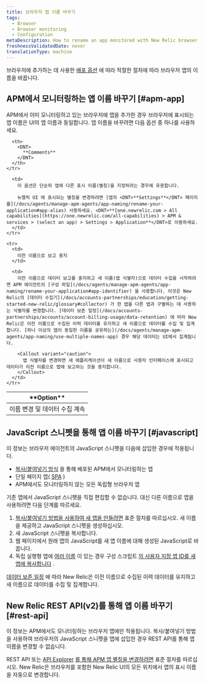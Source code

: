 ```yaml
---
title: 브라우저 앱 이름 바꾸기
tags:
  - Browser
  - Browser monitoring
  - Configuration
metaDescription: How to rename an app monitored with New Relic browser monitoring.
freshnessValidatedDate: never
translationType: machine
---
```


브라우저에 추가하는 데 사용한 [배포 옵션](/docs/browser/new-relic-browser/installation-configuration/add-apps-new-relic-browser) 에 따라 적절한 절차에 따라 브라우저 앱의 이름을 바꿉니다.

## APM에서 모니터링하는 앱 이름 바꾸기 [#apm-app]

APM에서 이미 모니터링하고 있는 브라우저에 앱을 추가한 경우 브라우저에 표시되는 앱 이름은 <InlinePopover type="apm"/>UI의 앱 이름과 동일합니다. 앱 이름을 바꾸려면 다음 옵션 중 하나를 사용하세요.

<table>
  <thead>
    <tr>
      <th style={{ width: "200px" }}>
        <DNT>
          **Option**
        </DNT>
      </th>

      <th>
        <DNT>
          **Comments**
        </DNT>
      </th>
    </tr>
  </thead>

  <tbody>
    <tr>
      <td>
        이름 변경 및 데이터 수집 계속
      </td>

      <td>
        이 옵션은 단순히 앱에 다른 표시 이름(별칭)을 지정하려는 경우에 유용합니다.

        뉴렐릭 UI 에 표시되는 별칭을 변경하려면 [앱의 <DNT>**Settings**</DNT> 페이지를](/docs/agents/manage-apm-agents/app-naming/rename-your-application#app-alias) 사용하세요. <DNT>**[one.newrelic.com > All capabilities](https://one.newrelic.com/all-capabilities) > APM & services > (select an app) > Settings > Application**</DNT>로 이동하세요.
      </td>
    </tr>

    <tr>
      <td>
        이전 이름으로 보고 중지
      </td>

      <td>
        이전 이름으로 데이터 보고를 중지하고 새 이름(앱 식별자)으로 데이터 수집을 시작하려면 APM 에이전트의 [구성 파일](/docs/agents/manage-apm-agents/app-naming/rename-your-application#app-identifier) 을 사용합니다. 이것은 New Relic의 [데이터 수집기](/docs/accounts-partnerships/education/getting-started-new-relic/glossary#collector) 가 한 앱을 다른 앱과 구별하는 데 사용하는 식별자를 변경합니다. [데이터 보존 일정](/docs/accounts-partnerships/accounts/account-billing-usage/data-retention) 에 따라 New Relic은 이전 이름으로 수집된 이력 데이터를 유지하고 새 이름으로 데이터를 수집 및 집계합니다. [하나 이상의 앱이 동일한 이름을 공유하는](/docs/agents/manage-apm-agents/app-naming/use-multiple-names-app) 경우 해당 데이터는 UI에서 집계됩니다.

        <Callout variant="caution">
          앱 식별자를 변경하면 새 애플리케이션이 새 이름으로 사용자 인터페이스에 표시되고 데이터가 이전 이름으로 앱에 보고하는 것을 중지합니다.
        </Callout>
      </td>
    </tr>
  </tbody>
</table>

## JavaScript 스니펫을 통해 앱 이름 바꾸기 [#javascript]

이 정보는 브라우저 에이전트의 JavaScript 스니펫을 다음에 삽입한 경우에 적용됩니다.

* [복사/붙여넣기 방식](/docs/browser/new-relic-browser/installation-configuration/add-apps-new-relic-browser#copy-paste-app) 을 통해 배포된 APM에서 모니터링하는 앱
* 단일 페이지 앱( [SPA](/docs/browser/single-page-app-monitoring/get-started/add-apps-single-page-app-monitoring) )
* APM에서도 모니터링하지 않는 모든 독립형 브라우저 앱

기존 앱에서 JavaScript 스니펫을 직접 편집할 수 없습니다. 대신 다른 이름으로 앱을 사용하려면 다음 단계를 따르세요.

1. [복사/붙여넣기 방법을 사용하여 새 앱을 만들려면](/docs/browser/new-relic-browser/installation-configuration/add-apps-new-relic-browser#copy-paste-app) 표준 절차를 따르십시오. 새 이름을 제공하고 JavaScript 스니펫을 생성하십시오.
2. 새 JavaScript 스니펫을 복사합니다.
3. 웹 페이지에서 원래 앱의 JavaScript를 새 앱 이름에 대해 생성된 JavaScript로 바꿉니다.
4. 독립 실행형 앱에 [여러 이름](/docs/agents/manage-apm-agents/app-naming/use-multiple-names-app) 이 있는 경우 구성 스크립트 [의 사용자 지정 앱 ID를 새 앱에 복사합니다](/docs/browser/new-relic-browser/installation-configuration/copy-browser-monitoring-license-key-app-id) .

[데이터 보존 일정](/docs/accounts-partnerships/accounts/account-billing-usage/data-retention) 에 따라 New Relic은 이전 이름으로 수집된 이력 데이터를 유지하고 새 이름으로 데이터를 수집 및 집계합니다.

## New Relic REST API(v2)를 통해 앱 이름 바꾸기 [#rest-api]

이 정보는 APM에서도 모니터링하는 브라우저 앱에만 적용됩니다. 복사/붙여넣기 방법을 사용하여 브라우저의 JavaScript 스니펫을 앱에 삽입한 경우 REST API를 통해 앱 이름을 변경할 수 없습니다.

REST API 또는 [API Explorer](https://rpm.newrelic.com/api/explore/applications/update) [를 통해 APM 앱 별칭을 변경하려면](/docs/apis/rest-api-v2/application-examples-v2/change-alias-your-application-v2) 표준 절차를 따르십시오. New Relic은 브라우저를 포함한 New Relic UI의 모든 위치에서 앱의 표시 이름을 자동으로 변경합니다.